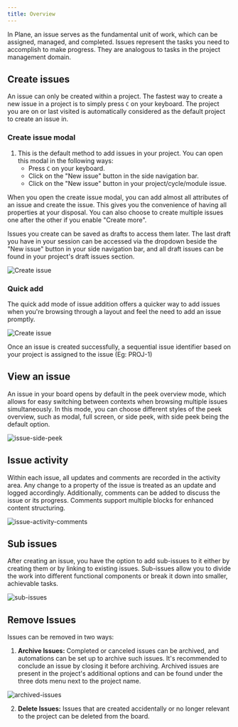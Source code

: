 ```yaml
---
title: Overview
---
```


In Plane, an issue serves as the fundamental unit of work, which can be assigned, managed, and completed. Issues represent the tasks you need to accomplish to make progress. They are analogous to tasks in the project management domain.

## Create issues

An issue can only be created within a project. The fastest way to create a new issue in a project is to simply press `C` on your keyboard. The project you are on or last visited is automatically considered as the default project to create an issue in.

### Create issue modal

1. This is the default method to add issues in your project. You can open this modal in the following ways:
   - Press `C` on your keyboard.
   - Click on the "New issue" button in the side navigation bar.
   - Click on the "New issue" button in your project/cycle/module issue.

When you open the create issue modal, you can add almost all attributes of an issue and create the issue. This gives you the convenience of having all properties at your disposal. You can also choose to create multiple issues one after the other if you enable "Create more".

Issues you create can be saved as drafts to access them later. The last draft you have in your session can be accessed via the dropdown beside the "New issue" button in your side navigation bar, and all draft issues can be found in your project's draft issues section.

![Create issue](https://media.docs.plane.so/issues/create-issue-modal.webp#center)

### Quick add

The quick add mode of issue addition offers a quicker way to add issues when you're browsing through a layout and feel the need to add an issue promptly.

![Create issue](https://media.docs.plane.so/issues/issue-quick-add.webp#center)

Once an issue is created successfully, a sequential issue identifier based on your project is assigned to the issue (Eg: PROJ-1)
## View an issue

An issue in your board opens by default in the peek overview mode, which allows for easy switching between contexts when browsing multiple issues simultaneously. In this mode, you can choose different styles of the peek overview, such as modal, full screen, or side peek, with side peek being the default option.

![issue-side-peek](https://media.docs.plane.so/issues/issue-side-peek.webp#center)

## Issue activity

Within each issue, all updates and comments are recorded in the activity area. Any change to a property of the issue is treated as an update and logged accordingly. Additionally, comments can be added to discuss the issue or its progress. Comments support multiple blocks for enhanced content structuring.

![issue-activity-comments](https://media.docs.plane.so/issues/issue-activity-comments.webp#center)

## Sub issues

After creating an issue, you have the option to add sub-issues to it either by creating them or by linking to existing issues. Sub-issues allow you to divide the work into different functional components or break it down into smaller, achievable tasks.

![sub-issues](https://media.docs.plane.so/issues/issue-sub-issues.webp#center)

## Remove Issues

Issues can be removed in two ways:

1. **Archive Issues:** Completed or canceled issues can be archived, and automations can be set up to archive such issues. It's recommended to conclude an issue by closing it before archiving. Archived issues are present in the project's additional options and can be found under the three dots menu next to the project name.

![archived-issues](https://media.docs.plane.so/issues/archived-issues.webp#center)


2. **Delete Issues:** Issues that are created accidentally or no longer relevant to the project can be deleted from the board.
